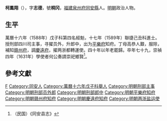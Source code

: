 {{明清人物信息框
| 姓名 = 柯鳳翔
| 原名 =
| 圖片名稱 = 
| 圖片大小 = 220px
| 圖片說明 = 
| 最高職務 = 两浙都轉運使
| 國家 = 大明
| 爵位 =
| 籍貫 = [[福建|福建]][[同安縣|同安縣]]
| 族裔 = 
| 字號 = 字志德，號桐冈
| 室名 = 
| 諡號 = 
| 出生日期 = 嘉靖辛丑二月
| 出生地點 = 
| 逝世日期 = 萬曆己未六月
| 逝世地點 = 
| 墓葬 =
| 配偶 =陈恭人
| 親屬 = 祖父柯辂；父柯梓。（子）柯擎霄、柯振霄、柯翀霄
| 出身 = 
*萬曆十六年戊子科舉人
*萬曆十七年己丑科同進士出身
| 經歷 = 
| 著作 =
}}
'''柯鳳翔'''（{{bd|1541年||1619年|catIdx=}}），字'''志德'''，號'''桐冈'''，[[福建|福建]][[泉州府|泉州府]][[同安縣|同安縣]]人。[[明朝|明朝]]政治人物。

==生平==
萬曆十六年（1588年）戊子科第四名經魁，十七年（1589年）聯捷己丑科進士。授刑部四川司主事，寻擢员外，升郎中，出为[[平樂府|平樂府]]知府。丁母高恭人艱，服除，補知[[赣州府|赣州府]]，調[[慶遠府|慶遠府]]，擢两浙都轉運使。四十年以年老罷歸。卒年七十九，崇禎四年（1631年）學使者何公奏請崇祀鄉賢<ref>（民国）《同安县志》</ref>。

==參考文獻==
{{reflist}}

{{start box}}
{{s-off}}
{{s-before|[[王明時|王明時]]}}
{{s-title|明朝贛州府知府|1598年－1606年}}
{{s-after|[[陸化淳|陸化淳]]}}
{{end box}}

{{萬曆十七年己丑科殿試金榜}}

{{Authority control}}

{{DEFAULTSORT:Ke柯}}
[[Category:柯姓|F]]
[[Category:同安人|Category:同安人]]
[[Category:萬曆十六年戊子科舉人|Category:萬曆十六年戊子科舉人]]
[[Category:明朝刑部主事|Category:明朝刑部主事]]
[[Category:明朝刑部员外郎|Category:明朝刑部员外郎]]
[[Category:明朝刑部郎中|Category:明朝刑部郎中]]
[[Category:明朝平樂府知府|Category:明朝平樂府知府]]
[[Category:明朝赣州府知府|Category:明朝赣州府知府]]
[[Category:明朝慶遠府知府|Category:明朝慶遠府知府]]
[[Category:明朝两浙盐运使|Category:明朝两浙盐运使]]